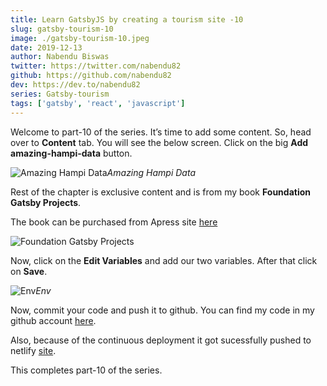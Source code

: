 ```yaml
---
title: Learn GatsbyJS by creating a tourism site -10
slug: gatsby-tourism-10
image: ./gatsby-tourism-10.jpeg
date: 2019-12-13
author: Nabendu Biswas
twitter: https://twitter.com/nabendu82
github: https://github.com/nabendu82
dev: https://dev.to/nabendu82
series: Gatsby-tourism
tags: ['gatsby', 'react', 'javascript']
---
```


Welcome to part-10 of the series. It’s time to add some content. So, head over to **Content** tab. You will see the below screen. Click on the big **Add amazing-hampi-data** button.

![Amazing Hampi Data](https://ik.imagekit.io/thewebdev/GatsbyTourism/10/1__b4tlfsA7.png)*Amazing Hampi Data*

Rest of the chapter is exclusive content and is from my book **Foundation Gatsby Projects**.

The book can be purchased from Apress site <a href="https://www.apress.com/in/book/9781484265574" target="_blank" rel="noopener noreferrer">here</a>




<div className={styles.image__small}>

![Foundation Gatsby Projects](https://res.cloudinary.com/dxkxvfo2o/image/upload/v1609570264/Foundation_Gatsby_zilffx.jpg)

</div>

Now, click on the **Edit Variables** and add our two variables. After that click on **Save**.

![Env](https://ik.imagekit.io/thewebdev/GatsbyTourism/10/25_py0yoLeOs.png)*Env*

Now, commit your code and push it to github. You can find my code in my github account [here](https://github.com/nabendu82/gatsbyTourism).

Also, because of the continuous deployment it got sucessfully pushed to netlify [site](https://amazinghampi.netlify.com/).

This completes part-10 of the series.

